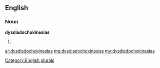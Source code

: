 ==English==

===Noun===
'''dysdiadochokinesias'''

# {{plural of|[[dysdiadochokinesia]]}}

[[Category:English plurals]]

[[ar:dysdiadochokinesias]]
[[mg:dysdiadochokinesias]]
[[my:dysdiadochokinesias]]